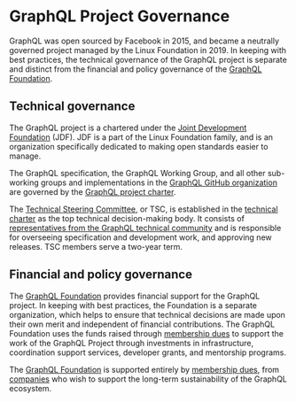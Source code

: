 # GraphQL Project Governance

GraphQL was open sourced by Facebook in 2015, and became a neutrally governed
project managed by the Linux Foundation in 2019. In keeping with best practices,
the technical governance of the GraphQL project is separate and distinct from
the financial and policy governance of the [GraphQL Foundation](/foundation).

## Technical governance

The GraphQL project is a chartered under the
[Joint Development Foundation](https://www.jointdevelopment.org/) (JDF). JDF is
a part of the Linux Foundation family, and is an organization specifically
dedicated to making open standards easier to manage.

The GraphQL specification, the GraphQL Working Group, and all other sub-working
groups and implementations in the
[GraphQL GitHub organization](https://github.com/graphql) are governed by the
[GraphQL project charter](https://technical-charter.graphql.org).

The
[Technical Steering Committee](https://github.com/graphql/graphql-wg/blob/main/GraphQL-TSC.md),
or TSC, is established in the
[technical charter](https://technical-charter.graphql.org) as the top technical
decision-making body. It consists of
[representatives from the GraphQL technical community](https://github.com/graphql/graphql-wg/blob/main/GraphQL-TSC.md#tsc-voting-members)
and is responsible for overseeing specification and development work, and
approving new releases. TSC members serve a two-year term.

## Financial and policy governance

The [GraphQL Foundation](/foundation) provides financial support for the GraphQL
project. In keeping with best practices, the Foundation is a separate
organization, which helps to ensure that technical decisions are made upon their
own merit and independent of financial contributions. The GraphQL Foundation
uses the funds raised through [membership dues](/foundation/join) to support the
work of the GraphQL Project through investments in infrastructure, coordination
support services, developer grants, and mentorship programs.

The [GraphQL Foundation](/foundation) is supported entirely by
[membership dues](/foundation/join), from [companies](/foundation/members) who
wish to support the long-term sustainability of the GraphQL ecosystem.
